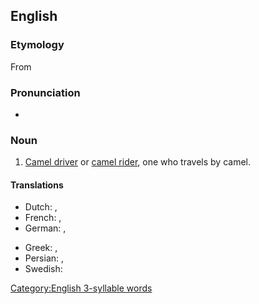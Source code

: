 ==English==

===Etymology===
From {{suffix|en|camel|eer}}

===Pronunciation===
* {{rhymes|en|ɪə(ɹ)}}

===Noun===
{{en-noun}}

# [[camel driver|Camel driver]] or [[camel rider]], one who travels by camel.

====Translations====
{{trans-see|camel driver}}

{{trans-top|camel rider}}
* Dutch: {{t|nl|kameelrijder|m}}, {{t|nl|kameelrijdster|f}}
* French: {{t+|fr|chamelier|m}}, {{t+|fr|chamelière|f}}
* German: {{t|de|Kamelreiter|m}}, {{t|de|Kamelreiterin|f}}
{{trans-mid}}
* Greek: {{t+|el|καμηλιέρης|m}}, {{t+|el|καμηλιέρισσα|f}}
* Persian: {{t|fa|شتربان|tr=šotorbân}}, {{t+|fa|ساربان|tr=sârbân}}
* Swedish: {{t|sv|kamelryttare|c}}
{{trans-bottom}}

[[Category:English 3-syllable words]]